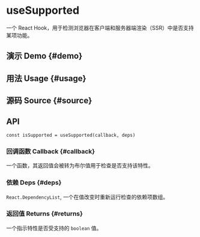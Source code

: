 # useSupported


<HooksType category={frontmatter.category} isSupported lowLevel />

一个 React Hook，用于检测浏览器在客户端和服务器端渲染（SSR）中是否支持某项功能。

## 演示 Demo \{#demo}


<App />

## 用法 Usage \{#usage}



## 源码 Source \{#source}


<Source />

## API

```tsx
const isSupported = useSupported(callback, deps)
```

### 回调函数 Callback \{#callback}

一个函数，其返回值会被转为布尔值用于检查是否支持该特性。

### 依赖 Deps \{#deps}

`React.DependencyList`, 一个在值改变时重新运行检查的依赖项数组。

### 返回值 Returns \{#returns}

一个指示特性是否受支持的 `boolean` 值。
